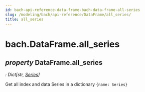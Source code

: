 ```yaml
---
id: bach-api-reference-data-frame-bach-data-frame-all-series
slug: /modeling/bach/api-reference/DataFrame/all_series/
title: all_series
---
```


# bach.DataFrame.all_series

<div className="property">

## <span className="type-annotation"><em>property </em></span> <span className="additional-name">DataFrame.</span><span className="name">all_series</span>

<span className="type-annotation"><em>

: Dict[str, [Series](/modeling/bach/api-reference/Series/bach.Series.mdx)]

</em></span> 


<div className="content">

Get all index and data Series in a dictionary `{name: Series}`


</div>


</div>
